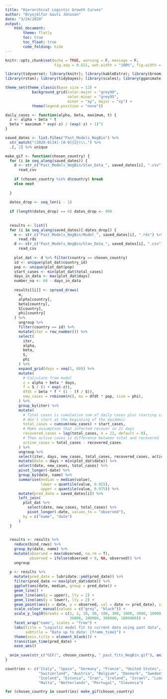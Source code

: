 ```yaml
---
title: "Hierarchical Logistic Growth Curves"
author: "Brynjólfur Gauti Jónsson"
date: "3/24/2020"
output: 
    html_document:
        theme: flatly
        toc: true
        toc_float: true
        code_folding: hide
---
```


```r
knitr::opts_chunk$set(echo = TRUE, warning = F, message = F, 
                      fig.asp = 0.621, out.width = "100%", fig.width = 8)
```

```r
library(tidyverse); library(knitr); library(kableExtra); library(broom); library(cowplot); 
library(rstan); library(tidybayes); library(scales); library(gganimate)

theme_set(theme_classic(base_size = 12) + 
            background_grid(color.major = "grey90", 
                            color.minor = "grey95", 
                            minor = "xy", major = "xy") +
            theme(legend.position = "none"))

daily_cases <- function(alpha, beta, maximum, t) {
  z <- alpha + beta * t
  beta * maximum * exp(-z) / (exp(-z) + 1)^2
}

saved_dates <- list.files("Past_Models_NegBin") %>% 
  str_match("(2020-0[34]-[0-9]{2})\\.") %>% 
  .[, 2] %>% unique
```


```r
make_gif <- function(chosen_country) {
  for (i in seq_along(saved_dates)) {
    d <- str_c("Past_Models_NegBin/Stan_Data_", saved_dates[i], ".csv") %>% 
      read_csv
    
    if (chosen_country %in% d$country) break
    else next
    
  }
  
  dates_drop <- seq_len(i - 1)
  
  if (length(dates_drop) == 0) dates_drop <- 999
  
  
  results <- list()
  for (i in seq_along(saved_dates)[-dates_drop]) {
    m <- str_c("Past_Models_NegBin/Model_", saved_dates[i], ".rds") %>% 
      read_rds
    d <- str_c("Past_Models_NegBin/Stan_Data_", saved_dates[i], ".csv") %>% 
      read_csv
    
    plot_dat <- d %>% filter(country == chosen_country)
    id <- unique(plot_dat$country_id)
    pop <- unique(plot_dat$pop)
    start_cases <- min(plot_dat$total_cases)
    days_in_data <- max(plot_dat$days)
    number_na <- 60 - days_in_data
    
    results[[i]] <- spread_draws(
      m, 
      alpha[country], 
      beta[country], 
      S[country],
      phi[country]
    ) %>% 
      ungroup %>% 
      filter(country == id) %>% 
      mutate(iter = row_number()) %>% 
      select(
        iter, 
        alpha, 
        beta, 
        S,
        phi
      ) %>% 
      expand_grid(days = seq(1, 60)) %>% 
      mutate(
        # Calculate from model
        z = alpha + beta * days,
        f = S / (1 + exp(-z)),
        dfdt = beta * f * (1 - (f / S)),
        new_cases = rnbinom(n(), mu = dfdt * pop, size = phi),
      ) %>% 
      group_by(iter) %>% 
      mutate(
        # Total cases is cumulative sum of daily cases plus starting cases since we
        # don't start at the beginning of the epidemic
        total_cases = cumsum(new_cases) + start_cases,
        # Make assumption that infected recover in 21 days
        recovered_cases = lag(total_cases, n = 21, default = 0),
        # Then active cases is difference between total and recovered
        active_cases = total_cases - recovered_cases
      ) %>%  
      ungroup %>% 
      select(iter, days, new_cases, total_cases, recovered_cases, active_cases) %>% 
      mutate(date = days + min(plot_dat$date)) %>% 
      select(date, new_cases, total_cases) %>% 
      pivot_longer(-date) %>% 
      group_by(date, name) %>% 
      summarise(median = median(value),
                lower = quantile(value, 0.025),
                upper = quantile(value, 0.975)) %>% 
      mutate(pred_date = saved_dates[i]) %>% 
      left_join(
        plot_dat %>% 
          select(date, new_cases, total_cases) %>% 
          pivot_longer(-date, values_to = "observed"),
        by = c("name", "date")
      )
  }
  
  
  results <- results %>% 
    reduce(bind_rows) %>% 
    group_by(date, name) %>% 
    mutate(observed = max(observed, na.rm = T),
           observed = ifelse(observed < 0, NA, observed)) %>% 
    ungroup
  
  p <- results %>% 
    mutate(pred_date = lubridate::ymd(pred_date)) %>% 
    filter(pred_date <= max(plot_dat$date)) %>% 
    ggplot(aes(date, median, group = pred_date)) +
    geom_line() +
    geom_line(aes(y = upper), lty = 2) +
    geom_line(aes(y = lower), lty = 2) +
    geom_point(aes(x = date, y = observed, col = date <= pred_date), size = 3) +
    scale_colour_manual(values = c("grey", "black")) +
    scale_y_log10(breaks = c(1, 3, 10, 30, 100, 300, 1000, 3000, 10000,
                             30000, 100000, 300000, 1000000)) +
    facet_wrap("name", scales = "free") +
    labs(title = "Logistic model fit to current data using past data",
         subtitle = "Data up to date: {frame_time}") +
    theme(axis.title = element_blank()) +
    transition_time(pred_date) +
    ease_aes()
  
  anim_save(str_c("GIF/", chosen_country, "_past_fits_NegBin.gif"), animate(p, width = 1000, height = 0.5 * 1000))
}
```


```r
countries <- c("Italy", "Spain", "Germany", "France", "United States", "United Kingdom",
               "Switzerland", "Austria", "Belgium", "Denmark", "Sweden", "Finland", "Norway",
               "Iceland", "Estonia", "Iran", "Ireland", "Israel", "Luxembourg",
               "Malta", "Netherlands", "Portugal", "Slovenia")

for (chosen_country in countries) make_gif(chosen_country)
```

```r

```

